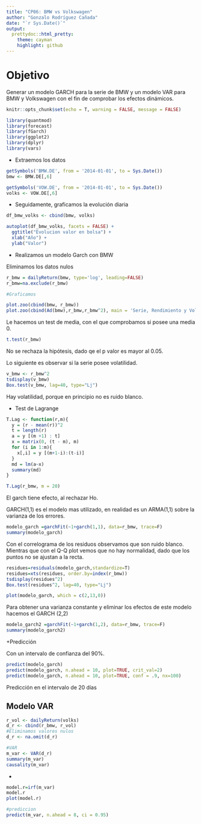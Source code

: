```yaml
---
title: "CP06: BMW vs Volkswagen"
author: "Gonzalo Rodríguez Cañada"
date: "`r Sys.Date()`"
output:
  prettydoc::html_pretty:
    theme: cayman
    highlight: github
---
```


# Objetivo 

Generar un modelo GARCH para la serie de BMW y un modelo VAR para BMW y Volkswagen con el fin de comprobar los efectos dinámicos.


```r
knitr::opts_chunk$set(echo = T, warning = FALSE, message = FALSE)
```

```r
library(quantmod)
library(forecast)
library(fGarch)
library(ggplot2)
library(dplyr)
library(vars)
```

+ Extraemos los datos

```r
getSymbols('BMW.DE', from = '2014-01-01', to = Sys.Date())
bmw <- BMW.DE[,6]

getSymbols('VOW.DE', from = '2014-01-01', to = Sys.Date())
volks <- VOW.DE[,6]
```

+ Seguidamente, graficamos la evolución diaria


```r

df_bmw_volks <- cbind(bmw, volks)

autoplot(df_bmw_volks, facets = FALSE) +
  ggtitle("Evolucion valor en bolsa") +
  xlab("Año") +
  ylab("Valor")
```
+ Realizamos un modelo Garch con BMW

Eliminamos los datos nulos

```r
r_bmw = dailyReturn(bmw, type='log', leading=FALSE)
r_bmw=na.exclude(r_bmw)

#Graficamos

plot.zoo(cbind(bmw, r_bmw))
plot.zoo(cbind(Ad(bmw),r_bmw,r_bmw^2), main = 'Serie, Rendimiento y Volatilidad')
```
Le hacemos un test de media, con el que comprobamos si posee una media 0.

```r
t.test(r_bmw)
```
No se rechaza la hipótesis, dado qe el p valor es mayor al 0.05.

Lo siguiente es observar si la serie posee volatilidad.

```r
v_bmw <- r_bmw^2
tsdisplay(v_bmw) 
Box.test(v_bmw, lag=40, type="Lj")
```

Hay volatilidad, porque en principio no es ruido blanco.

+ Test de Lagrange


```r

T.Lag <- function(r,m){
  y = (r - mean(r))^2
  t = length(r)
  a = y [(m +1) : t]
  x = matrix(0, (t - m), m)
  for (i in 1:m){
    x[,i] = y [(m+1-i):(t-i)]
  }
  md = lm(a~x)
  summary(md)
}

T.Lag(r_bmw, m = 20)
```

El garch tiene efecto, al rechazar Ho.


 GARCH(1,1) es el modelo mas utilizado, en realidad es un ARMA(1,1) sobre la varianza de los errores.
 
 



```r
modelo_garch =garchFit(~1+garch(1,1), data=r_bmw, trace=F)
summary(modelo_garch)
```
Con el correlograma de los residuos observamos que son ruido blanco. Mientras que con el Q-Q plot vemos que no hay normalidad, dado que los puntos no se ajustan a la recta.

```r
residues=residuals(modelo_garch,standardize=T)  
residues=xts(residues, order.by=index(r_bmw)) 
tsdisplay(residues^2) 
Box.test(residues^2, lag=40, type="Lj")

plot(modelo_garch, which = c(2,13,0))

```

Para obtener una varianza constante y eliminar los efectos de este modelo hacemos el GARCH (2,2)

```r
modelo_garch2 =garchFit(~1+garch(1,2), data=r_bmw, trace=F)
summary(modelo_garch2)
```




+Predicción

Con un intervalo de confianza del 90%.

```r
predict(modelo_garch)
predict(modelo_garch, n.ahead = 10, plot=TRUE, crit_val=2)
predict(modelo_garch, n.ahead = 10, plot=TRUE, conf = .9, nx=100)

```

Predicción en el intervalo de 20 días

## Modelo VAR

```r
r_vol <- dailyReturn(volks)
d_r <- cbind(r_bmw, r_vol)
#Eliminamos valores nulos
d_r <- na.omit(d_r)

#VAR
m_var <- VAR(d_r)
summary(m_var) 
causality(m_var) 
```

+ 
```r
model.r=irf(m_var) 
model.r
plot(model.r)

#prediccion
predict(m_var, n.ahead = 8, ci = 0.95) 
```



